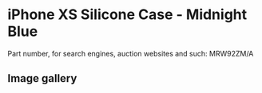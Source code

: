 
# iPhone XS Silicone Case - Midnight Blue

Part number, for search engines, auction websites and such: MRW92ZM/A

## Image gallery

<div style={{ width: "768px" }}>
  <GalleryComponent
    images={[
      {
        original: "/everysource/MRW92.webp",
        thumbnail: "/everypreview/MRW92.webp",
      },
      {
        original: "/everysource/MRW92_AV1_GOLD.webp",
        thumbnail: "/everypreview/MRW92_AV1_GOLD.webp",
      },
      {
        original: "/everysource/MRW92_AV1_SILVER.webp",
        thumbnail: "/everypreview/MRW92_AV1_SILVER.webp",
      },
      {
        original: "/everysource/MRW92_AV1_SPACE_GRAY.webp",
        thumbnail: "/everypreview/MRW92_AV1_SPACE_GRAY.webp",
      },
      {
        original: "/everysource/MRW92_AV2.webp",
        thumbnail: "/everypreview/MRW92_AV2.webp",
      }
    ]}
  />
</div>
